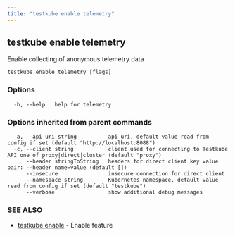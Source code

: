 ```yaml
---
title: "testkube enable telemetry"
---
```

<head>
  <meta name="docsearch:indexPrefix" content="reference-doc" />
</head>

## testkube enable telemetry

Enable collecting of anonymous telemetry data

```
testkube enable telemetry [flags]
```

### Options

```
  -h, --help   help for telemetry
```

### Options inherited from parent commands

```
  -a, --api-uri string          api uri, default value read from config if set (default "http://localhost:8088")
  -c, --client string           client used for connecting to Testkube API one of proxy|direct|cluster (default "proxy")
      --header stringToString   headers for direct client key value pair: --header name=value (default [])
      --insecure                insecure connection for direct client
      --namespace string        Kubernetes namespace, default value read from config if set (default "testkube")
      --verbose                 show additional debug messages
```

### SEE ALSO

* [testkube enable](testkube-enable.mdx)	 - Enable feature

